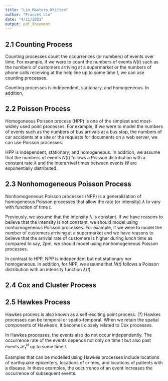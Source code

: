 ```yaml
---
title: "Lin_Masters_Written"
author: "Frances Lin"
date: "4/11/2021"
output: pdf_document
---
```


## 2.1 Counting Process

Counting processes count the occurrences (or numbers) of events over time. For example, if we were to count the numbers of events $N(t)$ such as the numbers of customers arriving at a supermarket or the numbers of phone calls receiving at the help line up to some time $t$, we can use counting processes.

Counting processes is independent, stationary, and homogeneous. In addition, 


## 2.2 Poisson Process

Homogeneous Poisson process (HPP) is one of the simplest and most-widely used point processes. For example, if we were to model the numbers of events such as the numbers of bus arrivals at a bus stop, the numbers of car accidents at a site or the requests for documents on a web server, we can use Poisson processes.

HPP is independent, stationary, and homogeneous. In addition, we assume that the numbers of events $N(t)$ follows a Poisson distribution with a constant rate $\lambda$ and the interarrival times between events $W$ are exponentially distributed. 




## 2.3 Nonhomogeneous Poisson Process

Nonhomogeneous Poisson processes (NPP) is a generalization of homogeneous Poisson processes that allow the rate (or intensity) $\lambda$ to vary with function of time $t$.

Previously, we assume that the intensity $\lambda$ is constant. If we have reasons to believe that the intensity is not constant, we should model using nonhomogeneous Poisson processes. For example, if we were to model the number of customers arriving at a supermarket and we have reasons to believe that the arrivial rate of customers is higher during lunch time as compared to say, 2pm, we should model using nonhomogeneous Poisson processes. 

In contrast to HPP, NPP is independent but not stationary nor homogeneous. In addition, for NPP, we assume that $N(t)$ follows a Poisson distribution with an intensity function $\lambda(t)$.




## 2.4 Cox and Cluster Process




## 2.5 Hawkes Process 

Hawkes process is also known as a self-exciting point process. (?) Hawkes processes can be temporal or spatio-temporal. When we retain the spatial components of Hawkes's, it becomes closely related to Cox processes.

In Hawkes processes, the events also do not occur independently. The occurrence rate of the events depends not only on time $t$ but also past events $\mathcal{H}_{t}^{N}$ up to some time $t$. 

Examples that can be modelled using Hawkes processes include locations of earthquake epicenters, locations of crimes, and locations of patients with a disease. In these examples, the occurrence of an event increases the occurrence of subsequent events. 



